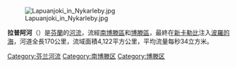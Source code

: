 [[Image:Lapuanjoki_in_Nykarleby.jpg|right]]

'''拉普阿河'''（{{lang-fi|Lapuanjoki}}）是[[芬蘭|芬蘭]]的[[河流|河流]]，流經[[南博滕區|南博滕區]]和[[博滕區|博滕區]]，最終在[[新卡勒比|新卡勒比]]注入[[波羅的海|波羅的海]]，河道全長170公里，流域面積4,122平方公里，平均流量每秒34立方米。

{{commonscat}}
{{coord|display=title}}
{{Finland-geo-stub}}
[[Category:芬兰河流|Category:芬兰河流]]
[[Category:南博滕区|Category:南博滕区]]
[[Category:博滕区|Category:博滕区]]